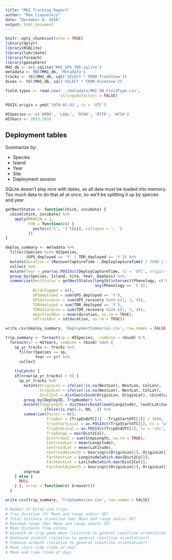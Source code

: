 ```yaml
---
title: "MHI Tracking Report"
author: "Max Czapanskiy"
date: "December 8, 2016"
output: html_document
---
```


```r
knitr::opts_chunk$set(echo = TRUE)
library(dplyr)
library(RSQLite)
library(lubridate)
library(foreach)
library(geosphere)
MHI_db <- src_sqlite('MHI_GPS_TDR.sqlite')
metadata <- tbl(MHI_db, 'Metadata')
tracks <- tbl(MHI_db, sql('SELECT * FROM TrackView'))
dives <- tbl(MHI_db, sql('SELECT * FROM DiveView'))

field.types <- read.csv('../metadata/MHI_DB_FieldType.csv',
                        stringsAsFactors = FALSE)

POSIX.origin = ymd('1970-01-01', tz = 'UTC')

HISpecies <- c('BRBO', 'LAAL', 'RFBO', 'RTTR', 'WTSH')
HIYears <- 2013:2016
```

## Deployment tables
Summarize by:

 * Species
 * Island
 * Year
 * Site
 * Deployment session

SQLite doesn't play nice with dates, so all data must be loaded into memory. Too much data to do that all at once, so we'll be splitting it up by species and year.

```r
getNestStatus <- function(chick, incubate) {
  cbind(chick, incubate) %>%
    apply(MARGIN = 1,
          FUN = function(ci) {
            paste(c('C', 'I')[ci], collapse = ', ')
          })
}

deploy_summary <- metadata %>%
  filter(Species %in% HISpecies,
         (GPS_deployed == 'Y' | TDR_deployed == 'Y')) %>%
  mutate(duration = (RecoverCaptureTime - DeployCaptureTime) / 3600 / 24) %>%
  collect %>%
  mutate(Year = year(as.POSIXct(DeployCaptureTime, tz = 'UTC', origin = POSIX.origin))) %>%
  group_by(Species, Island, Site, Year, DepSess) %>%
  summarize(NestStatus = getNestStatus(length(intersect(Phenology, c('EC', 'MC', 'LC'))) > 0,
                                       any(Phenology == 'I')),
            BirdsTagged = n(),
            GPSdeployed = sum(GPS_deployed == 'Y'),
            GPSdatarecov = sum(GPS_recovery %in% c(1, 3, 4)),
            TDRdeployed = sum(TDR_deployed == 'Y'),
            TDRdatarecov = sum(TDR_recovery %in% c(1, 3, 4)),
            meanTrackDur = mean(duration, na.rm = TRUE),
            sdTrackDur = sd(duration, na.rm = TRUE))

write.csv(deploy_summary, 'DeploymentSummaries.csv', row.names = FALSE)
```

```r
trip_summary <- foreach(sp = HISpecies, .combine = rbind) %:%
  foreach(yr = HIYears, combine = rbind) %do% {
    sp_yr_tracks <- tracks %>%
      filter(Species == sp,
             Year == yr) %>%
      collect
    
    tryCatch( {
    if(nrow(sp_yr_tracks) > 0) {
      sp_yr_tracks %>%
        mutate(OriginLon = ifelse(!is.na(NestLon), NestLon, ColLon),
               OriginLat = ifelse(!is.na(NestLat), NestLat, ColLat),
               Dist2Col = distGeo(cbind(OriginLon, OriginLat), cbind(Longitude, Latitude))) %>%
        group_by(DeployID, TripNumber) %>%
        mutate(StepLength = distGeo(cbind(lead(Longitude), lead(Latitude)), cbind(Longitude, Latitude)) %>% 
                 ifelse(is.nan(.), NA, .)) %>% 
        summarize(Points = n(),
                  TripDur = (TripEndUTC[1] - TripStartUTC[1]) / 3600,
                  TripStartLocal = as.POSIXct(TripStartUTC[1], tz = 'utc', origin = POSIX.origin) %>% with_tz('Etc/GMT-10'),
                  TripEndLocal = as.POSIXct(TripEndUTC[1], tz = 'utc', origin = POSIX.origin) %>% with_tz('Etc/GMT-10'),
                  TripRange = max(Dist2Col),
                  DistTravel = sum(StepLength, na.rm = TRUE),
                  CentroidLon = mean(Longitude),
                  CentroidLat = mean(Latitude),
                  CentroidAzimuth = bearing(c(OriginLon[1], OriginLat[1]), c(CentroidLon, CentroidLat)),
                  FarthestLon = Longitude[which.max(Dist2Col)],
                  FarthestLat = Latitude[which.max(Dist2Col)],
                  FarthestAzimuth = bearing(c(OriginLon[1], OriginLat[1]), c(FarthestLon, FarthestLat))) %>%
        ungroup
    } else {
      NULL
    } }, error = function(e) browser())
  }

write.csv(trip_summary, 'TripSummaries.csv', row.names = FALSE)

# Number of birds and trips
# Trip duration (h) Mean and range and/or SD?
# Total distance travelled (km) Mean and range and/or SD?
# Maximum range (km) Mean and range and/or SD?
# Mean distance from colony
# Azimuth at trip geom mean (relative to general coastline orientation?)
# Outbound azimuth (relative to general coastline orientation?)
# Inbound azimuth (relative to general coastline orientation?)
# Mean start time (time of day)
# Mean end time (time of day) 
```